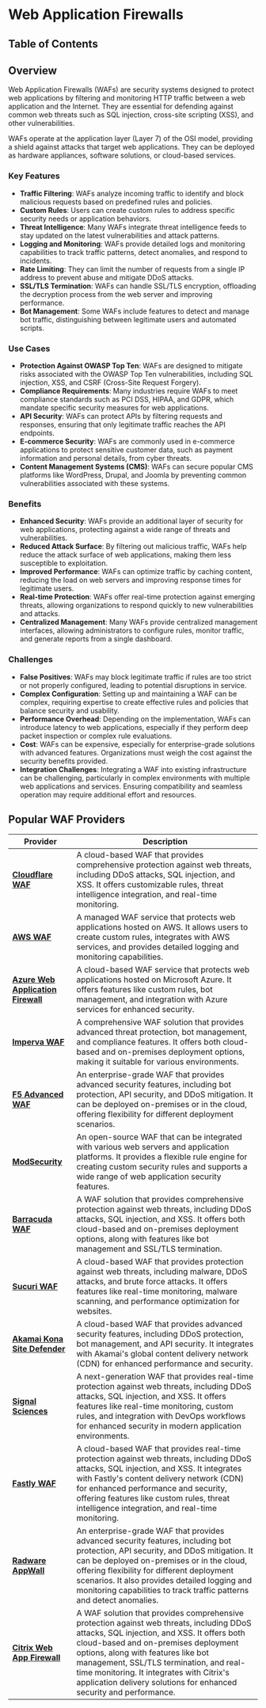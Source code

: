 
# Web Application Firewalls

## Table of Contents

## Overview

Web Application Firewalls (WAFs) are security systems designed to protect web applications by filtering and monitoring HTTP traffic between a web application and the Internet. They are essential for defending against common web threats such as SQL injection, cross-site scripting (XSS), and other vulnerabilities.

WAFs operate at the application layer (Layer 7) of the OSI model, providing a shield against attacks that target web applications. They can be deployed as hardware appliances, software solutions, or cloud-based services.

### Key Features

- **Traffic Filtering**: WAFs analyze incoming traffic to identify and block malicious requests based on predefined rules and policies.
- **Custom Rules**: Users can create custom rules to address specific security needs or application behaviors.
- **Threat Intelligence**: Many WAFs integrate threat intelligence feeds to stay updated on the latest vulnerabilities and attack patterns.
- **Logging and Monitoring**: WAFs provide detailed logs and monitoring capabilities to track traffic patterns, detect anomalies, and respond to incidents.
- **Rate Limiting**: They can limit the number of requests from a single IP address to prevent abuse and mitigate DDoS attacks.
- **SSL/TLS Termination**: WAFs can handle SSL/TLS encryption, offloading the decryption process from the web server and improving performance.
- **Bot Management**: Some WAFs include features to detect and manage bot traffic, distinguishing between legitimate users and automated scripts.

### Use Cases

- **Protection Against OWASP Top Ten**: WAFs are designed to mitigate risks associated with the OWASP Top Ten vulnerabilities, including SQL injection, XSS, and CSRF (Cross-Site Request Forgery).
- **Compliance Requirements**: Many industries require WAFs to meet compliance standards such as PCI DSS, HIPAA, and GDPR, which mandate specific security measures for web applications.
- **API Security**: WAFs can protect APIs by filtering requests and responses, ensuring that only legitimate traffic reaches the API endpoints.
- **E-commerce Security**: WAFs are commonly used in e-commerce applications to protect sensitive customer data, such as payment information and personal details, from cyber threats.
- **Content Management Systems (CMS)**: WAFs can secure popular CMS platforms like WordPress, Drupal, and Joomla by preventing common vulnerabilities associated with these systems.

### Benefits

- **Enhanced Security**: WAFs provide an additional layer of security for web applications, protecting against a wide range of threats and vulnerabilities.
- **Reduced Attack Surface**: By filtering out malicious traffic, WAFs help reduce the attack surface of web applications, making them less susceptible to exploitation.
- **Improved Performance**: WAFs can optimize traffic by caching content, reducing the load on web servers and improving response times for legitimate users.
- **Real-time Protection**: WAFs offer real-time protection against emerging threats, allowing organizations to respond quickly to new vulnerabilities and attacks.
- **Centralized Management**: Many WAFs provide centralized management interfaces, allowing administrators to configure rules, monitor traffic, and generate reports from a single dashboard.

### Challenges

- **False Positives**: WAFs may block legitimate traffic if rules are too strict or not properly configured, leading to potential disruptions in service.
- **Complex Configuration**: Setting up and maintaining a WAF can be complex, requiring expertise to create effective rules and policies that balance security and usability.
- **Performance Overhead**: Depending on the implementation, WAFs can introduce latency to web applications, especially if they perform deep packet inspection or complex rule evaluations.
- **Cost**: WAFs can be expensive, especially for enterprise-grade solutions with advanced features. Organizations must weigh the cost against the security benefits provided.
- **Integration Challenges**: Integrating a WAF into existing infrastructure can be challenging, particularly in complex environments with multiple web applications and services. Ensuring compatibility and seamless operation may require additional effort and resources.

## Popular WAF Providers

| Provider                                                                                                   | Description                                                                                                                                                                                                                                                                                                                                                                         |
| ---------------------------------------------------------------------------------------------------------- | ----------------------------------------------------------------------------------------------------------------------------------------------------------------------------------------------------------------------------------------------------------------------------------------------------------------------------------------------------------------------------------- |
| [**Cloudflare WAF**](https://www.cloudflare.com/waf/)                                                      | A cloud-based WAF that provides comprehensive protection against web threats, including DDoS attacks, SQL injection, and XSS. It offers customizable rules, threat intelligence integration, and real-time monitoring.                                                                                                                                                              |
| [**AWS WAF**](https://aws.amazon.com/waf/)                                                                 | A managed WAF service that protects web applications hosted on AWS. It allows users to create custom rules, integrates with AWS services, and provides detailed logging and monitoring capabilities.                                                                                                                                                                                |
| [**Azure Web Application Firewall**](https://azure.microsoft.com/en-us/services/web-application-firewall/) | A cloud-based WAF service that protects web applications hosted on Microsoft Azure. It offers features like custom rules, bot management, and integration with Azure services for enhanced security.                                                                                                                                                                                |
| [**Imperva WAF**](https://www.imperva.com/products/web-application-firewall/)                              | A comprehensive WAF solution that provides advanced threat protection, bot management, and compliance features. It offers both cloud-based and on-premises deployment options, making it suitable for various environments.                                                                                                                                                         |
| [**F5 Advanced WAF**](https://www.f5.com/products/security/web-application-firewall)                       | An enterprise-grade WAF that provides advanced security features, including bot protection, API security, and DDoS mitigation. It can be deployed on-premises or in the cloud, offering flexibility for different deployment scenarios.                                                                                                                                             |
| [**ModSecurity**](https://www.modsecurity.org/)                                                            | An open-source WAF that can be integrated with various web servers and application platforms. It provides a flexible rule engine for creating custom security rules and supports a wide range of web application security features.                                                                                                                                                 |
| [**Barracuda WAF**](https://www.barracuda.com/products/web-application-firewall)                           | A WAF solution that provides comprehensive protection against web threats, including DDoS attacks, SQL injection, and XSS. It offers both cloud-based and on-premises deployment options, along with features like bot management and SSL/TLS termination.                                                                                                                          |
| [**Sucuri WAF**](https://sucuri.net/products/web-application-firewall)                                     | A cloud-based WAF that provides protection against web threats, including malware, DDoS attacks, and brute force attacks. It offers features like real-time monitoring, malware scanning, and performance optimization for websites.                                                                                                                                                |
| [**Akamai Kona Site Defender**](https://www.akamai.com/products/kona-site-defender)                        | A cloud-based WAF that provides advanced security features, including DDoS protection, bot management, and API security. It integrates with Akamai's global content delivery network (CDN) for enhanced performance and security.                                                                                                                                                   |
| [**Signal Sciences**](https://snyk.io/products/signal-sciences/)                                           | A next-generation WAF that provides real-time protection against web threats, including DDoS attacks, SQL injection, and XSS. It offers features like real-time monitoring, custom rules, and integration with DevOps workflows for enhanced security in modern application environments.                                                                                           |
| [**Fastly WAF**](https://www.fastly.com/products/web-application-firewall)                                 | A cloud-based WAF that provides real-time protection against web threats, including DDoS attacks, SQL injection, and XSS. It integrates with Fastly's content delivery network (CDN) for enhanced performance and security, offering features like custom rules, threat intelligence integration, and real-time monitoring.                                                         |
| [**Radware AppWall**](https://www.radware.com/products/application-security/appwall/)                      | An enterprise-grade WAF that provides advanced security features, including bot protection, API security, and DDoS mitigation. It can be deployed on-premises or in the cloud, offering flexibility for different deployment scenarios. It also provides detailed logging and monitoring capabilities to track traffic patterns and detect anomalies.                               |
| [**Citrix Web App Firewall**](https://www.citrix.com/products/citrix-web-app-firewall/)                    | A WAF solution that provides comprehensive protection against web threats, including DDoS attacks, SQL injection, and XSS. It offers both cloud-based and on-premises deployment options, along with features like bot management, SSL/TLS termination, and real-time monitoring. It integrates with Citrix's application delivery solutions for enhanced security and performance. |

<BackToTop />
